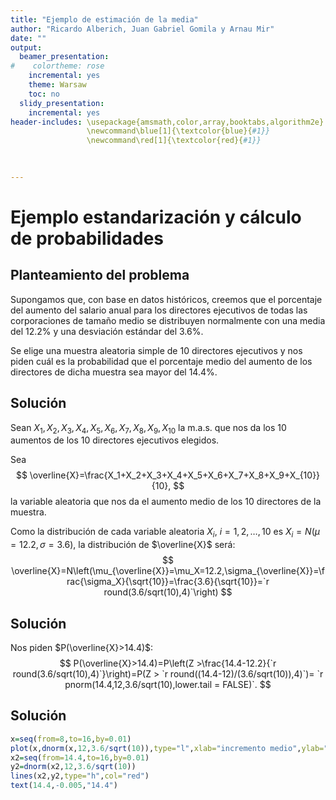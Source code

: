 ```yaml
---
title: "Ejemplo de estimación de la media"
author: "Ricardo Alberich, Juan Gabriel Gomila y Arnau Mir"
date: ""
output:
  beamer_presentation:
#    colortheme: rose
    incremental: yes
    theme: Warsaw
    toc: no
  slidy_presentation:
    incremental: yes
header-includes: \usepackage{amsmath,color,array,booktabs,algorithm2e}
                 \newcommand\blue[1]{\textcolor{blue}{#1}}
                 \newcommand\red[1]{\textcolor{red}{#1}}

                 
              
---
```



# Ejemplo estandarización y cálculo de probabilidades

## Planteamiento del problema
Supongamos que, con base en datos históricos, creemos que el porcentaje del aumento del salario anual para los directores ejecutivos de todas las corporaciones de tamaño medio se distribuyen normalmente con una media del $12.2\%$ y una desviación estándar del $3.6\%.$
\pause
\medskip

Se elige una muestra aleatoria simple de $10$ directores ejecutivos y nos piden cuál es la probabilidad que el porcentaje medio del aumento de los directores de dicha muestra sea mayor del $14.4\%$.

## Solución
Sean $X_1,X_2,X_3,X_4,X_5,X_6,X_7,X_8,X_9,X_{10}$ la m.a.s. que nos da los $10$ aumentos de los $10$ directores ejecutivos elegidos.
\pause

Sea 
$$
\overline{X}=\frac{X_1+X_2+X_3+X_4+X_5+X_6+X_7+X_8+X_9+X_{10}}{10},
$$ 
la variable aleatoria que nos da el aumento medio de los $10$ directores de la muestra.

\pause
Como la distribución de cada variable aleatoria $X_i$, $i=1,2,\ldots,10$ es $X_i=N(\mu=12.2,\sigma=3.6)$, la distribución de $\overline{X}$ será:
\pause
$$
\overline{X}=N\left(\mu_{\overline{X}}=\mu_X=12.2,\sigma_{\overline{X}}=\frac{\sigma_X}{\sqrt{10}}=\frac{3.6}{\sqrt{10}}=`r round(3.6/sqrt(10),4)`\right)
$$

## Solución

Nos piden $P(\overline{X}>14.4)$:
\pause
$$
P(\overline{X}>14.4)=P\left(Z >\frac{14.4-12.2}{`r round(3.6/sqrt(10),4)`}\right)=P(Z > `r round((14.4-12)/(3.6/sqrt(10)),4)`)=
`r pnorm(14.4,12,3.6/sqrt(10),lower.tail = FALSE)`.
$$


## Solución
```r
x=seq(from=8,to=16,by=0.01)
plot(x,dnorm(x,12,3.6/sqrt(10)),type="l",xlab="incremento medio",ylab="densidad")
x2=seq(from=14.4,to=16,by=0.01)
y2=dnorm(x2,12,3.6/sqrt(10))
lines(x2,y2,type="h",col="red")
text(14.4,-0.005,"14.4")
```

